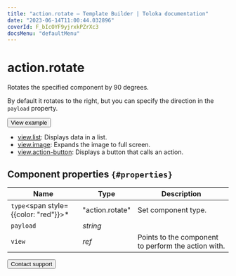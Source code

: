 ```yaml
---
title: "action.rotate — Template Builder | Toloka documentation"
date: "2023-06-14T11:00:44.032896"
coverId: F_bIcOYF9yjrxkPZrXc3
docsMenu: "defaultMenu"
---
```



# action.rotate

Rotates the specified component by 90 degrees.

By default it rotates to the right, but you can specify the direction in the `payload` property.

<Button view="defaultInverse" size="l" type="link" url="https://ya.cc/t/XsK8hUgX3tyxpL">View example</Button>

<Cut title="Components used in the example">

- [view.list](/docs/template-builder/reference/view.list): Displays data in a list.
- [view.image](/docs/template-builder/reference/view.image): Expands the image to full screen.
- [view.action-button](/docs/template-builder/reference/view.action-button): Displays a button that calls an action.

</Cut>

## Component properties `{#properties}`

**Name** | **Type** | **Description**
----- | ----- | -----
`type`<span style={{color: "red"}}>\*</span> | "action.rotate" | Set component type.
`payload` | _string_ | <ActionRotateTable1/>
`view` | _ref_ | Points to the component to perform the action with.

<Button view="defaultInverse" size="l" type="link" url="/docs/guide/troubleshooting/support?form-source=template-builder-reference-action-rotate">Contact support</Button>